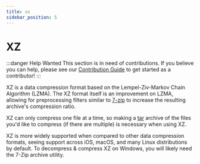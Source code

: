 ```yaml
---
title: xz
sidebar_position: 5
---
```


# XZ

:::danger Help Wanted
This section is in need of contributions. If you believe you can help, please see our [Contribution Guide](../contribution-guide.mdx) to get started as a contributor!
:::

XZ is a data compression format based on the Lempel-Ziv-Markov Chain Algorithm (LZMA). The XZ format itself is an improvement on LZMA, allowing for preprocessing filters similar to [7-zip](../data/7z.mdx) to increase the resulting archive's compression ratio.

XZ can only compress one file at a time, so making a [tar](./tar.mdx) archive of the files you'd like to compress (if there are multiple) is necessary when using XZ.

XZ is more widely supported when compared to other data compression formats, seeing support across iOS, macOS, and many Linux distributions by default. To decompress & compress XZ on Windows, you will likely need the 7-Zip archive utility.